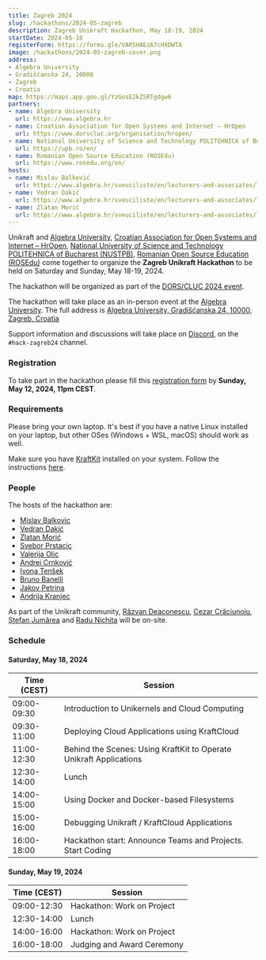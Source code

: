 ```yaml
---
title: Zagreb 2024
slug: /hackathons/2024-05-zagreb
description: Zagreb Unikraft Hackathon, May 18-19, 2024
startDate: 2024-05-18
registerForm: https://forms.gle/VARSHAEzA7cHXDWTA
image: /hackathons/2024-05-zagreb-cover.png
address:
- Algebra University
- Gradišćanska 24, 10000
- Zagreb
- Croatia
map: https://maps.app.goo.gl/YzGosE2kZSRTgdgw6
partners:
- name: Algebra University
  url: https://www.algebra.hr
- name: Croatian Association for Open Systems and Internet – HrOpen
  url: https://www.dorscluc.org/organisation/hropen/
- name: National University of Science and Technology POLITEHNICA of Bucharest (NUSTPB)
  url: https://upb.ro/en/
- name: Romanian Open Source Education (ROSEdu)
  url: https://www.rosedu.org/en/
hosts:
- name: Mislav Balković
  url: https://www.algebra.hr/sveuciliste/en/lecturers-and-associates/lecturer/?id=69
- name: Vedran Dakić
  url: https://www.algebra.hr/sveuciliste/en/lecturers-and-associates/lecturer/?id=92
- name: Zlatan Morić
  url: https://www.algebra.hr/sveuciliste/en/lecturers-and-associates/lecturer/?id=77
---
```


Unikraft and [Algebra University](https://www.algebra.hr), [Croatian Association for Open Systems and Internet – HrOpen](https://www.dorscluc.org/organisation/hropen/), [National University of Science and Technology POLITEHNICA of Bucharest (NUSTPB)](https://upb.ro/en/), [Romanian Open Source Education (ROSEdu)](https://www.rosedu.org/en/) come together to organize the **Zagreb Unikraft Hackathon** to be held on Saturday and Sunday, May 18-19, 2024.

The hackathon will be organized as part of the [DORS/CLUC 2024 event](https://www.dorscluc.org/).

The hackathon will take place as an in-person event at the [Algebra University](https://www.algebra.hr/en/how-to-reach-us/).
The full address is [Algebra University, Gradišćanska 24, 10000, Zagreb, Croatia](https://maps.app.goo.gl/YzGosE2kZSRTgdgw6)

Support information and discussions will take place on [Discord](http://bit.ly/UnikraftDiscord), on the `#hack-zagreb24` channel.

### Registration

To take part in the hackathon please fill this [registration form](https://forms.gle/VARSHAEzA7cHXDWTA) by **Sunday, May 12, 2024, 11pm CEST**.

### Requirements

Please bring your own laptop.
It's best if you have a native Linux installed on your laptop, but other OSes (Windows + WSL, macOS) should work as well.

Make sure you have [KraftKit](https://github.com/unikraft/kraftkit) installed on your system.
Follow the instructions [here](https://unikraft.org/docs/getting-started#quick-start).

### People

The hosts of the hackathon are:

* [Mislav Balkovic](https://www.algebra.hr/sveuciliste/en/lecturers-and-associates/lecturer/?id=69)
* [Vedran Dakić](https://www.algebra.hr/sveuciliste/en/lecturers-and-associates/lecturer/?id=92)
* [Zlatan Morić](https://www.algebra.hr/sveuciliste/en/lecturers-and-associates/lecturer/?id=77)
* [Svebor Prstacic](svebor@dorscluc.org)
* [Valerija Olic](valerija@dorscluc.org)
* [Andrei Crnković](andrei@dorscluc.org)
* [Ivona Tenšek](ivona@dorscluc.org)
* [Bruno Banelli](bruno.banelli@sartura.hr)
* [Jakov Petrina](jakov.petrina@sartura.hr)
* [Andrija Kranjec](andrija.kranjec@sartura.hr)

As part of the Unikraft community, [Răzvan Deaconescu](https://github.com/razvand), [Cezar Crăciunoiu](https://github.com/craciunoiuc), [Ștefan Jumărea](https://github.com/StefanJum) and [Radu Nichita](https://github.com/RaduNichita) will be on-site.

### Schedule

#### Saturday, May 18, 2024

| Time (CEST)    | Session                                                                                              |
| -------------  | -----------------------------------------------------------------------------------------------------|
| 09:00-09:30    | Introduction to Unikernels and Cloud Computing                                                       |
| 09:30-11:00    | Deploying Cloud Applications using KraftCloud                                                        |
| 11:00-12:30    | Behind the Scenes: Using KraftKit to Operate Unikraft Applications                                   |
| 12:30-14:00    | Lunch                                                                                                |
| 14:00-15:00    | Using Docker and Docker-based Filesystems                                                            |
| 15:00-16:00    | Debugging Unikraft / KraftCloud Applications                                                         |
| 16:00-18:00    | Hackathon start: Announce Teams and Projects. Start Coding                                           |

#### Sunday, May 19, 2024

| Time (CEST)    | Session                                                                                              |
| -------------  | -----------------------------------------------------------------------------------------------------|
| 09:00-12:30    | Hackathon: Work on Project                                                                           |
| 12:30-14:00    | Lunch                                                                                                |
| 14:00-16:00    | Hackathon: Work on Project                                                                           |
| 16:00-18:00    | Judging and Award Ceremony                                                                           |
